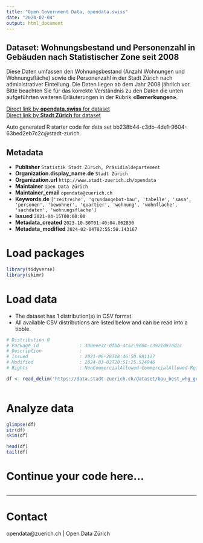 ```yaml
---
title: "Open Government Data, opendata.swiss"
date: "2024-02-04"
output: html_document
---
```


## Dataset: Wohnungsbestand und Personenzahl in Gebäuden nach Statistischer Zone seit 2008


Diese Daten umfassen den Wohnungsbestand (Anzahl Wohnungen und Wohnungsfläche) sowie die Personenzahl in der Stadt Zürich nach administrativer Einteilung. Die Daten liegen ab dem Jahr 2008 jährlich vor.
Bitte beachten Sie für das korrekte Verständnis zu den Daten die unten aufgeführten weiteren Erläuterungen in der Rubrik **«Bemerkungen»**.



[Direct link by **opendata.swiss** for dataset](https://opendata.swiss/de/dataset/wohnungsbestand-und-personenzahl-in-gebauden-nach-statistischer-zone-seit-20081)<br>
[Direct link by **Stadt Zürich** for dataset](https://data.stadt-zuerich.ch/dataset/bau_best_whg_geb_gebmwhg_wfl_pers_statzone_jahr_od6981)

Auto generated R starter code for data set bb238b44-c3db-4de1-9604-63bed2eb7c2c@stadt-zurich.

## Metadata

- **Publisher** `Statistik Stadt Zürich, Präsidialdepartement`
- **Organization.display_name.de** `Stadt Zürich`
- **Organization.url** `http://www.stadt-zuerich.ch/opendata`
- **Maintainer** `Open Data Zürich`
- **Maintainer_email** `opendata@zuerich.ch`
- **Keywords.de** `['zeitreihe', 'grundangebot-bau', 'tabelle', 'sasa', 'personen', 'bewohner', 'quartier', 'wohnung', 'wohnflache', 'sachdaten', 'wohnungsflache']`
- **Issued** `2021-04-15T00:00:00`
- **Metadata_created** `2023-10-30T01:40:04.062830`
- **Metadata_modified** `2024-02-04T02:55:50.143167`


# Load packages

```r

library(tidyverse)
library(skimr)

```

# Load data

-   The dataset has 1 distribution(s) in CSV format.
-   All available CSV distributions are listed below and can be read into a tibble.

```r

# Distribution 0
# Package_id               : 300eee3c-dfbb-4c52-9e84-c3921d97ad1c
# Description              : 
# Issued                   : 2021-06-28T18:46:50.981117
# Modified                 : 2024-03-02T20:51:25.524946
# Rights                   : NonCommercialAllowed-CommercialAllowed-ReferenceNotRequired

df <- read_delim('https://data.stadt-zuerich.ch/dataset/bau_best_whg_geb_gebmwhg_wfl_pers_statzone_jahr_od6981/download/BAU698OD6981.csv')



```

# Analyze data

```r

glimpse(df)
str(df)
skim(df)

head(df)
tail(df)

```

# Continue your code here...

```r

```

------------------------------------------------------------------------

# Contact

opendata@zuerich.ch | Open Data Zürich
